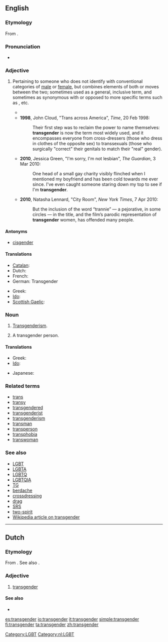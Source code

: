 ==English==
{{wikipedia}}

===Etymology===
From {{prefix|trans|gender}}.

===Pronunciation===
*{{a|UK}} {{IPA|/tɹanzˈdʒɛndə/}}

===Adjective===
{{en-adj}}

# {{rfv-sense}} Pertaining to someone who does not identify with conventional categories of [[male]] or [[female]], but combines elements of both or moves between the two; sometimes used as a general, inclusive term, and sometimes as synonymous with or opposed to more specific terms such as {{term|transsexual}}, {{term|transvestite}} etc.
#*{{quote-journal|journal=Maximum rocknroll|issue=109‎|year=1992|passage=I think the new punk rockers are going to be more androgynous, more bisexual, more '''transgender''', more ethnically diverse and less willing to take shit than ...}}
#*'''1998''', John Cloud, "Trans across America", ''Time'', 20 Feb 1998:
#*:Their first step was to reclaim the power to name themselves: '''transgender''' is now the term most widely used, and it encompasses everyone from cross-dressers (those who dress in clothes of the opposite sex) to transsexuals (those who surgically "correct" their genitals to match their "real" gender).
#*'''2010''', Jessica Green, "I'm sorry, I'm not lesbian", ''The Guardian'', 3 Mar 2010:
#*:One head of a small gay charity visibly flinched when I mentioned my boyfriend and has been cold towards me ever since. I've even caught someone staring down my top to see if I'm '''transgender'''.
#*'''2010''', Natasha Lennard, "City Room", ''New York Times'', 7 Apr 2010:
#*:But the inclusion of the word “trannie” — a pejorative, in some circles — in the title, and the film’s parodic representation of '''transgender''' women, has offended many people.

====Antonyms====
* [[cisgender]]

====Translations====
{{trans-top|pertaining to (etc.)}}
* [[Catalan]]: {{t|ca|transgènere}}
* Dutch: {{t|nl|transgender}}
* French: {{t+|fr|transgenre}}
* German: Transgender <!--noun?-->
{{trans-mid}}
* Greek: {{t|el|διεμφυλικός|m|tr=diemfylikós}}
* [[Ido]]: {{t+|io|transgenra|xs=Ido}}
* [[Scottish Gaelic]]: {{t-|gd|tar-ghnèitheach|xs=Scottish Gaelic}}
{{trans-bottom}}

===Noun===
{{en-noun|-|s}}

# {{context|now|_|rare}} [[transgenderism|Transgenderism]].
# A transgender person.

====Translations====
{{trans-top|a transgender person}}
* Greek: {{t|el|διεμφυλικός|m|tr=diemfylikós}}
* [[Ido]]: {{t|io|transgenro|xs=Ido}}
{{trans-mid}}
* Japanese: {{t|ja|トランスジェンダー|tr=toransujendā|sc=Jpan}}
{{trans-bottom}}

===Related terms===
* [[trans]]
* [[transy]]
* [[transgendered]]
* [[transgenderist]]
* [[transgenderism]]
* [[transman]]
* [[transperson]]
* [[transphobia]]
* [[transwoman]]

===See also===
* [[LGBT]]
* [[LGBTA]]
* [[LGBTQ]]
* [[LGBTQIA]]
* [[TG]]
* [[berdache]]
* [[crossdressing]]
* [[drag]]
* [[SRS]]
* [[two-spirit]]
* [[w:Transgender|Wikipedia article on transgender]]

[[Category:LGBT]]

----

==Dutch==
===Etymology===
From {{etyl|en|nl}} {{term|transgender|lang=en}}. See also {{term|gender|lang=nl}}.

===Adjective===
{{nl-adj|inv}}

# [[#English|transgender]]

====See also====
* {{l|nl|transseksueel}}

[[Category:nl:LGBT]]

[[es:transgender]]
[[io:transgender]]
[[it:transgender]]
[[simple:transgender]]
[[fi:transgender]]
[[ta:transgender]]
[[zh:transgender]]